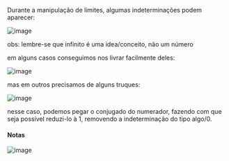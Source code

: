 






Durante a manipulação de limites, algumas indeterminações podem
aparecer:

![image](/image/image_277.png)

obs: lembre-se que infinito é uma idea/conceito, não um número

em alguns casos conseguimos nos livrar facilmente deles:

![image](/image/image_278.png)

mas em outros precisamos de alguns truques:

![image](/image/image_279.png)

nesse caso, podemos pegar o conjugado do numerador, fazendo com que seja
possível reduzi-lo à 1, removendo a indeterminação do tipo algo/0.








#### Notas

![image](/image/image_280.png)



